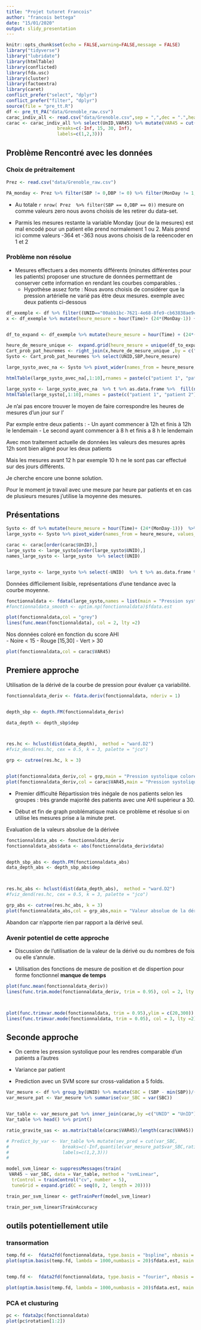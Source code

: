 ```yaml
---
title: "Projet tutoret Francois"
author: "francois bettega"
date: "15/01/2020"
output: slidy_presentation
---
```


```r
knitr::opts_chunk$set(echo = FALSE,warning=FALSE,message = FALSE)
library("tidyverse")
library("lubridate")
library(htmlTable)
library(conflicted)
library(fda.usc)
library(cluster)
library(factoextra)
library(caret)
conflict_prefer("select", "dplyr")
conflict_prefer("filter", "dplyr")
source(file = "pre_tt.R")
df <- pre_tt_PA("data/Grenoble_raw.csv")
carac_indiv_all <- read.csv("data/Grenoble.csv",sep = ",",dec = ".",header = TRUE)
carac <- carac_indiv_all %>% select(UnID,VAR45) %>% mutate(VAR45 = cut(VAR45, 
                   breaks=c(-Inf, 15, 30, Inf), 
                   labels=c(1,2,3)))
```

## Problème Rencontré avec les données 


### Choix de prétraitement

```r
Prez <- read.csv("data/Grenoble_raw.csv")

PA_monday <- Prez %>% filter(SBP != 0,DBP != 0) %>% filter(MonDay != 1,MonDay != 2) 
```

- Au totale `r nrow( Prez  %>% filter(SBP == 0,DBP == 0))` mesure on comme valeurs zero nous avons choisis de les retirer du data-set.

- Parmis les mesures restante la variable Monday (jour de la mesures) est mal encodé pour un patient elle prend normalement 1 ou 2. Mais prend ici comme valeurs -364 et -363 nous avons choisis de la reéencoder en 1 et 2


### Problème non résolue

- Mesures effectuers a des moments différents (minutes différentes pour les patients) proposer une structure de données permetttant de conserver cette information en rendant les courbes comparables. : 
  - Hypothèse assez forte : Nous avons choisis de considérer que la pression artérielle ne varié pas être deux mesures. exemple avec deux patients ci-dessous

```r
df_exemple <- df %>% filter((UNID=="00abb1bc-7621-4e68-8fe9-cb63838ae9ca" |UNID=="ffad3cfc-b785-4ad4-8492-d7968c0e1aaa" ) )
x <- df_exemple %>% mutate(heure_mesure = hour(Time)+ (24*(MonDay-1)) + minute(Time)/60) 


df_to_expand <- df_exemple %>% mutate(heure_mesure = hour(Time) + (24*(MonDay-1)) + minute(Time)/60)

heure_de_mesure_unique <-  expand.grid(heure_mesure = unique(df_to_expand$heure_mesure),UNID =unique(df_to_expand$UNID))
Cart_prob_pat_heuremes <- right_join(x,heure_de_mesure_unique ,by = c("UNID", "heure_mesure"))
Systo <- Cart_prob_pat_heuremes %>% select(UNID,SBP,heure_mesure)

large_systo_avec_na <- Systo %>% pivot_wider(names_from = heure_mesure, values_from = SBP) %>% select(-UNID)

htmlTable(large_systo_avec_na[,1:10],rnames = paste(c("patient 1", "patient 2")),caption="Exemple de données pour deux patients avec les NA")

large_systo <- large_systo_avec_na  %>% t %>% as.data.frame %>%  fill(names(.), .direction = "downup") %>% t
htmlTable(large_systo[,1:10],rnames = paste(c("patient 1", "patient 2")),header =  colnames(large_systo_avec_na)[1:10],caption="Exemple de données pour deux patients avec les complété")
```




Je n'ai pas encore trouver le moyen de faire correspondre les heures de mesures d'un jour sur l'

Par exmple entre deux patients : 
- Un ayant commencer à 12h et finis à 12h le lendemain 
- Le second ayant commencer à 8 h et finis a 8 h le lendemain

Avec mon traitement actuelle de données les valeurs des mesures après 12h sont bien aligné pour les deux patients

Mais les mesures avant 12 h par exemple 10 h ne le sont pas car effectué sur des jours différents.

Je cherche encore une bonne solution.

Pour le moment je travail avec une mesure par heure par patients et en cas de plusieurs mesures j'utilise la moyenne des mesures.

## Présentations 

```r
Systo <- df %>% mutate(heure_mesure = hour(Time)+ (24*(MonDay-1)))  %>% select(UNID,SBP,heure_mesure)
large_systo <- Systo %>% pivot_wider(names_from = heure_mesure, values_from = SBP,values_fn = list(SBP = mean)) 

carac <- carac[order(carac$UnID),]
large_systo <- large_systo[order(large_systo$UNID),]
names_large_systo <- large_systo  %>% select(UNID)


large_systo <- large_systo %>% select(-UNID)  %>% t %>% as.data.frame %>%  fill(names(.), .direction = "downup") %>% t
```

Données difficilement lisible, représentations d'une tendance avec la courbe moyenne.

```r
fonctionnaldata <- fdata(large_systo,names = list(main = "Pression systolique", xlab = "heure de la mesure" , ylab = "SBP"))
#fonctionnaldata_smooth <- optim.np(fonctionnaldata)$fdata.est
```


```r
plot(fonctionnaldata,col = "grey")
lines(func.mean(fonctionnaldata), col = 2, lty =2)
```

Nos données coloré en fonction du score AHI  
- Noire < 15
- Rouge [15,30]
- Vert > 30
```r
plot(fonctionnaldata,col = carac$VAR45)
```





## Premiere approche


Utilisation de la dérivé de la courbe de pression pour évaluer ça variabilité.
```r
fonctionnaldata_deriv <- fdata.deriv(fonctionnaldata, nderiv = 1)


depth_sbp <- depth.FM(fonctionnaldata_deriv)

data_depth <- depth_sbp$dep



res.hc <- hclust(dist(data_depth),  method = "ward.D2")
#fviz_dend(res.hc, cex = 0.5, k = 3, palette = "jco") 

grp <- cutree(res.hc, k = 3)


plot(fonctionnaldata_deriv,col = grp,main = "Pression systolique coloré en fonction \n de la distance a la courbe mediane",ylab = "Dérivée la SPB en fonction du temps")
plot(fonctionnaldata_deriv,col = carac$VAR45,main = "Pression systolique coloré en fonction \n de la distance a la AHI",ylab = "Dérivée la SPB en fonction du temps")
```

- Premier difficulté Répartission très inégale de nos patients selon les groupes : très grande majorité des patients avec une AHI supérieur a 30.


- Début et fin de graph problématique mais ce problème et résolue si on utilise les mesures prise a la minute pret.



Evaluation de la valeurs absolue de la dérivée
```r
fonctionnaldata_abs <- fonctionnaldata_deriv
fonctionnaldata_abs$data <- abs(fonctionnaldata_deriv$data)


depth_sbp_abs <- depth.FM(fonctionnaldata_abs)
data_depth_abs <- depth_sbp_abs$dep



res.hc_abs <- hclust(dist(data_depth_abs),  method = "ward.D2")
#fviz_dend(res.hc, cex = 0.5, k = 3, palette = "jco") 

grp_abs <- cutree(res.hc_abs, k = 3)
plot(fonctionnaldata_abs,col = grp_abs,main = "Valeur absolue de la dérivé de la pression systolique \n  coloréen fonction  de la distance a la courbe mediane",ylab = "Valeur absolue Dérivée la SPB en fonction du temps")
```

Abandon car n'apporte rien par rapport a la dérivé seul.


### Avenir potentiel de cette approche 

- Discussion de l'utilisation de la valeur de la dérivé ou du nombres de fois ou elle s'annule.

- Utilisation des fonctions de mesure de position et de dispertion pour forme fonctionnel 
**manque de temps**

```r

plot(func.mean(fonctionnaldata_deriv))
lines(func.trim.mode(fonctionnaldata_deriv, trim = 0.95), col = 2, lty =2)



plot(func.trimvar.mode(fonctionnaldata, trim = 0.95),ylim = c(20,300))
lines(func.trimvar.mode(fonctionnaldata, trim = 0.05), col = 3, lty =2)
```


## Seconde approche

- On centre les pression systolique pour les rendres comparable d'un patients a l'autres 

- Variance par patient

- Prediction avec un SVM score sur cross-validation a 5 folds.
```r
Var_mesure <- df %>% group_by(UNID) %>% mutate(SBC = (SBP - min(SBP))/(max(SBP) - min(SBP))) 
var_mesure_pat <- Var_mesure %>% summarise(var_SBC = var(SBC)) 


Var_table <- var_mesure_pat %>% inner_join(carac,by =c("UNID" = "UnID"))
Var_table %>% head() %>% print()

ratio_gravite_sas <- as.matrix(table(carac$VAR45)/length(carac$VAR45))

# Predict_by_var <- Var_table %>% mutate(sev_pred = cut(var_SBC, 
#                    breaks=c(-Inf,quantile(var_mesure_pat$var_SBC,ratio_gravite_sas[c(1,3),1]), Inf), 
#                    labels=c(1,2,3)))
#   

model_svm_linear <- suppressMessages(train(
 VAR45 ~ var_SBC, data = Var_table, method = "svmLinear",
  trControl = trainControl("cv", number = 5),
  tuneGrid = expand.grid(C = seq(0, 2, length = 20))))

train_per_svm_linear <- getTrainPerf(model_svm_linear)

train_per_svm_linear$TrainAccuracy
```






## outils potentiellement utile
### transormation
```r
temp.fd <-  fdata2fd(fonctionnaldata, type.basis = "bspline", nbasis = 15)
plot(optim.basis(temp.fd, lambda = 1000,numbasis = 20)$fdata.est, main = "Bspline basis")


temp.fd <-  fdata2fd(fonctionnaldata, type.basis = "fourier", nbasis = 15)

plot(optim.basis(temp.fd, lambda = 1000,numbasis = 20)$fdata.est, main = "fourier basis")
```


### PCA et clusturing

```r
pc <- fdata2pc(fonctionnaldata)
plot(pc$rotation[1:2])
```



